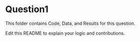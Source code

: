 # Question1

This folder contains Code, Data, and Results for this question.

Edit this README to explain your logic and contributions.
